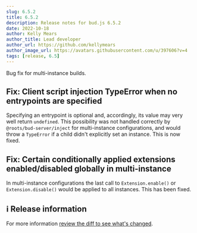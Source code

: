 ```yaml
---
slug: 6.5.2
title: 6.5.2
description: Release notes for bud.js 6.5.2
date: 2022-10-18
author: Kelly Mears
author_title: Lead developer
author_url: https://github.com/kellymears
author_image_url: https://avatars.githubusercontent.com/u/397606?v=4
tags: [release, 6.5]
---
```


Bug fix for multi-instance builds.

<!--truncate-->

## Fix: Client script injection TypeError when no entrypoints are specified

Specifying an entrypoint is optional and, accordingly, its value may very well return `undefined`.
This possibility was not handled correctly by `@roots/bud-server/inject` for multi-instance configurations, and would throw a `TypeError` if a child didn't explicitly set an instance. This is now fixed.

## Fix: Certain conditionally applied extensions enabled/disabled globally in multi-instance

In multi-instance configurations the last call to `Extension.enable()` or `Extension.disable()` would be applied to all instances. This has been fixed.

## ℹ️ Release information

For more information [review the diff to see what's changed](https://github.com/roots/bud/compare/v6.5.1...v6.5.2).
